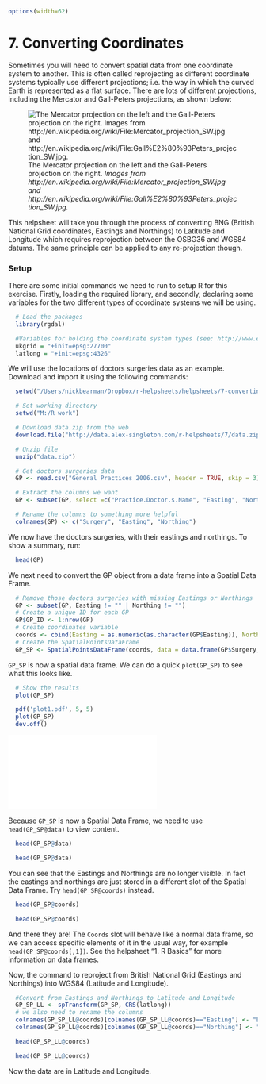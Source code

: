 ```r
options(width=62)
```

# 7. Converting Coordinates

Sometimes you will need to convert spatial data from one coordinate system to another. This is often called reprojecting as different coordinate systems typically use different projections; i.e. the way in which the curved Earth is represented as a flat surface. There are lots of different projections, including the Mercator and Gall-Peters projections, as shown below:

![The Mercator projection on the left and the Gall-Peters projection on the right. _Images from http://en.wikipedia.org/wiki/File:Mercator\_projection\_SW.jpg and http://en.wikipedia.org/wiki/File:Gall%E2%80%93Peters\_projection\_SW.jpg._](Mercator_projection_SW-Gall-Peters-projection_SW.jpg)

This helpsheet will take you through the process of converting BNG (British National Grid coordinates, Eastings and Northings) to Latitude and Longitude which requires reprojection between the OSBG36 and WGS84 datums. The same principle can be applied to any re-projection though. 

### Setup

There are some initial commands we need to run to setup R for this exercise. Firstly, loading the required library, and secondly, declaring some variables for the two different types of coordinate systems we will be using. 

```r
  # Load the packages
  library(rgdal)

  #Variables for holding the coordinate system types (see: http://www.epsg.org/ for details)
  ukgrid = "+init=epsg:27700"
  latlong = "+init=epsg:4326"
```

We will use the locations of doctors surgeries data as an example. Download and import it using the following commands:

```r
  setwd("/Users/nickbearman/Dropbox/r-helpsheets/helpsheets/7-converting-coordinates")
```
<!---
```r
  setwd("C:/Users/Nick & Louise/Dropbox/r-helpsheets/helpsheets/7-converting-coordinates")
```
-->
```r
  # Set working directory
  setwd("M:/R work")

  # Download data.zip from the web
  download.file("http://data.alex-singleton.com/r-helpsheets/7/data.zip", "data.zip")

  # Unzip file
  unzip("data.zip")
```
```r
  # Get doctors surgeries data
  GP <- read.csv("General Practices 2006.csv", header = TRUE, skip = 3)

  # Extract the columns we want
  GP <- subset(GP, select =c("Practice.Doctor.s.Name", "Easting", "Northing"))

  # Rename the columns to something more helpful
  colnames(GP) <- c("Surgery", "Easting", "Northing")
```

We now have the doctors surgeries, with their eastings and northings. To show a summary, run:

```r
  head(GP)
```

We next need to convert the GP object from a data frame into a Spatial Data Frame. 

```r
  # Remove those doctors surgeries with missing Eastings or Northings
  GP <- subset(GP, Easting != "" | Northing != "")
  # Create a unique ID for each GP
  GP$GP_ID <- 1:nrow(GP)
  # Create coordinates variable
  coords <- cbind(Easting = as.numeric(as.character(GP$Easting)), Northing = as.numeric(as.character(GP$Northing)))
  # Create the SpatialPointsDataFrame
  GP_SP <- SpatialPointsDataFrame(coords, data = data.frame(GP$Surgery, GP$GP_ID), proj4string = CRS("+init=epsg:27700"))                                
```

`GP_SP` is now a spatial data frame. We can do a quick `plot(GP_SP)` to see what this looks like. 

```r
  # Show the results
  plot(GP_SP)       
```

```r
  pdf('plot1.pdf', 5, 5)
  plot(GP_SP)
  dev.off()
```

![Image](plot1.pdf)\



Because `GP_SP` is now a Spatial Data Frame, we need to use `head(GP_SP@data)` to view content. 

```r
  head(GP_SP@data)
```

```r
  head(GP_SP@data)
```

You can see that the Eastings and Northings are no longer visible. In fact the eastings and northings are just stored in a different slot of the Spatial Data Frame. Try `head(GP_SP@coords)` instead. 

```r
  head(GP_SP@coords)
```

```r
  head(GP_SP@coords)
```

And there they are! The `Coords` slot will behave like a normal data frame, so we can access specific elements of it in the usual way, for example `head(GP_SP@coords[,1])`. See the helpsheet "1. R Basics" for more information on data frames. 

Now, the command to reproject from British National Grid (Eastings and Northings) into WGS84 (Latitude and Longitude).

```r
  #Convert from Eastings and Northings to Latitude and Longitude
  GP_SP_LL <- spTransform(GP_SP, CRS(latlong))
  # we also need to rename the columns
  colnames(GP_SP_LL@coords)[colnames(GP_SP_LL@coords)=="Easting"] <- "Longitude"
  colnames(GP_SP_LL@coords)[colnames(GP_SP_LL@coords)=="Northing"] <- "Latitude"
```

```r
  head(GP_SP_LL@coords)
```

```r
  head(GP_SP_LL@coords)
```

Now the data are in Latitude and Longitude.